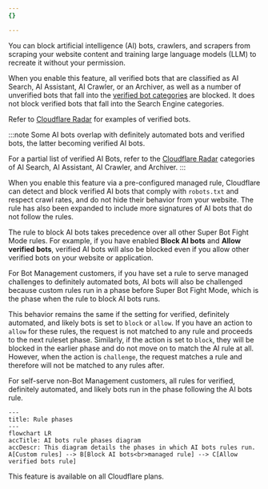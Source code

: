 ```yaml
---
{}

---
```


You can block artificial intelligence (AI) bots, crawlers, and scrapers from scraping your website content and training large language models (LLM) to recreate it without your permission. 

When you enable this feature, all verified bots that are classified as AI Search, AI Assistant, AI Crawler, or an Archiver, as well as a number of unverified bots that fall into the [verified bot categories](/bots/reference/verified-bot-categories/) are blocked. It does not block verified bots that fall into the Search Engine categories.

Refer to [Cloudflare Radar](https://radar.cloudflare.com/traffic/verified-bots) for examples of verified bots.

:::note
Some AI bots overlap with definitely automated bots and verified bots, the latter becoming verified AI bots.

For a partial list of verified AI Bots, refer to the [Cloudflare Radar](/radar/) categories of AI Search, AI Assistant, AI Crawler, and Archiver.
:::

When you enable this feature via a pre-configured managed rule, Cloudflare can detect and block verified AI bots that comply with `robots.txt` and respect crawl rates, and do not hide their behavior from your website. The rule has also been expanded to include more signatures of AI bots that do not follow the rules.

The rule to block AI bots takes precedence over all other Super Bot Fight Mode rules. For example, if you have enabled **Block AI bots** and **Allow verified bots**, verified AI bots will also be blocked even if you allow other verified bots on your website or application.

For Bot Management customers, if you have set a rule to serve managed challenges to definitely automated bots, AI bots will also be challenged because custom rules run in a phase before Super Bot Fight Mode, which is the phase when the rule to block AI bots runs. 

This behavior remains the same if the setting for verified, definitely automated, and likely bots is set to `block` or `allow`. If you have an action to `allow` for these rules, the request is not matched to any rule and proceeds to the next ruleset phase. Similarly, if the action is set to `block`, they will be blocked in the earlier phase and do not move on to match the AI rule at all. However, when the action is `challenge`, the request matches a rule and therefore will not be matched to any rules after. 

For self-serve non-Bot Management customers, all rules for verified, definitely automated, and likely bots run in the phase following the AI bots rule. 

```mermaid
---
title: Rule phases
---
flowchart LR
accTitle: AI bots rule phases diagram
accDescr: This diagram details the phases in which AI bots rules run.
A[Custom rules] --> B[Block AI bots<br>managed rule] --> C[Allow verified bots rule]
```

This feature is available on all Cloudflare plans.
